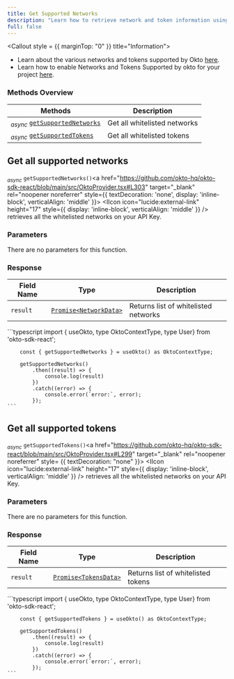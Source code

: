 ```yaml
---
title: Get Supported Networks 
description: "Learn how to retrieve network and token information using the Okto SDK."
full: false
---
```




<Callout style = {{ marginTop: "0" }} title="Information">
- Learn about the various networks and tokens supported by Okto [here](/docs/introduction-to-okto/chains-supported-tokens).
- Learn how to enable Networks and Tokens Supported by okto for your project [here](/docs/developer-admin-dashboard/wallet-control).
</Callout>

### Methods Overview
 
| Methods                                                                       | Description                  |                 
|-------------------------------------------------------------------------------|------------------------------|
| <sub><i>async</i></sub> [`getSupportedNetworks`](#get-all-supported-networks) | Get all whitelisted networks |
| <sub><i>async</i></sub> [`getSupportedTokens`](#get-all-supported-tokens)     | Get all whitelisted tokens   |

<div className="method-box">

## Get all supported networks 

<sub><i>async</i></sub> `getSupportedNetworks()`<a href="https://github.com/okto-hq/okto-sdk-react/blob/main/src/OktoProvider.tsx#L303" target="_blank" rel="noopener noreferrer" style={{ textDecoration: 'none', display: 'inline-block', verticalAlign: 'middle' }}> <IIcon icon="lucide:external-link" height="17" style={{ display: 'inline-block', verticalAlign: 'middle' }} />
</a> retrieves all the whitelisted networks on your API Key.

### Parameters

There are no parameters for this function.

### Response

<Callout title="Success Response">

| Field Name | Type | Description |
|------------|-----------------------------|------------------------------------------|
| `result`   | [`Promise<NetworkData>`](/api-docs#model/networkdata) | Returns list of whitelisted networks |

</Callout>

<Accordions>
<Accordion title="Example">
<Tabs items={['Typescript']}>
  <Tab value="Typescript">
    ```typescript
        import { useOkto, type OktoContextType, type User} from 'okto-sdk-react';
 
        const { getSupportedNetworks } = useOkto() as OktoContextType;
 
        getSupportedNetworks()
            .then((result) => {
                console.log(result)
            })
            .catch((error) => {
                console.error(`error:`, error);
            });
    ```
  </Tab>
</Tabs>
</Accordion>
</Accordions>

</div>

<div className="method-box">

## Get all supported tokens

<sub><i>async</i></sub> `getSupportedTokens()`<a href="https://github.com/okto-hq/okto-sdk-react/blob/main/src/OktoProvider.tsx#L299" target="_blank" rel="noopener noreferrer" style= {{ textDecoration: "none" }}> <IIcon icon="lucide:external-link" height="17" style={{ display: 'inline-block', verticalAlign: 'middle' }} /></a> retrieves all the whitelisted networks on your API Key.

### Parameters

There are no parameters for this function.

### Response

<Callout title="Success Response">

| Field Name | Type                  | Description                        | 
|------------|-----------------------|------------------------------------|
| `result`   | [`Promise<TokensData>`](/api-docs#model/tokensdata) | Returns list of whitelisted tokens | 

</Callout>

<Accordions>
<Accordion title="Example">
<Tabs items={['Typescript']}>
  <Tab value="Typescript">
    ```typescript
        import { useOkto, type OktoContextType, type User} from 'okto-sdk-react';
 
        const { getSupportedTokens } = useOkto() as OktoContextType;
 
        getSupportedTokens()
            .then((result) => {
                console.log(result)
            })
            .catch((error) => {
                console.error(`error:`, error);
            });
    ```
  </Tab>
</Tabs>
</Accordion>
</Accordions>

</div>